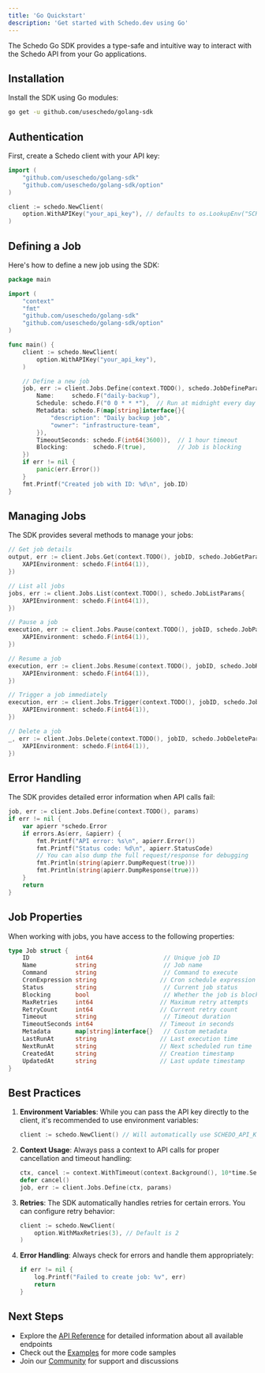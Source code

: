 ```yaml
---
title: 'Go Quickstart'
description: 'Get started with Schedo.dev using Go'
---
```


The Schedo Go SDK provides a type-safe and intuitive way to interact with the Schedo API from your Go applications.

## Installation

Install the SDK using Go modules:

```bash
go get -u github.com/useschedo/golang-sdk
```

## Authentication

First, create a Schedo client with your API key:

```go
import (
    "github.com/useschedo/golang-sdk"
    "github.com/useschedo/golang-sdk/option"
)

client := schedo.NewClient(
    option.WithAPIKey("your_api_key"), // defaults to os.LookupEnv("SCHEDO_API_KEY")
)
```

## Defining a Job

Here's how to define a new job using the SDK:

```go
package main

import (
    "context"
    "fmt"
    "github.com/useschedo/golang-sdk"
    "github.com/useschedo/golang-sdk/option"
)

func main() {
    client := schedo.NewClient(
        option.WithAPIKey("your_api_key"),
    )

    // Define a new job
    job, err := client.Jobs.Define(context.TODO(), schedo.JobDefineParams{
        Name:     schedo.F("daily-backup"),
        Schedule: schedo.F("0 0 * * *"),  // Run at midnight every day
        Metadata: schedo.F(map[string]interface{}{
            "description": "Daily backup job",
            "owner": "infrastructure-team",
        }),
        TimeoutSeconds: schedo.F(int64(3600)),  // 1 hour timeout
        Blocking:       schedo.F(true),         // Job is blocking
    })
    if err != nil {
        panic(err.Error())
    }
    fmt.Printf("Created job with ID: %d\n", job.ID)
}
```

## Managing Jobs

The SDK provides several methods to manage your jobs:

```go
// Get job details
output, err := client.Jobs.Get(context.TODO(), jobID, schedo.JobGetParams{
    XAPIEnvironment: schedo.F(int64(1)),
})

// List all jobs
jobs, err := client.Jobs.List(context.TODO(), schedo.JobListParams{
    XAPIEnvironment: schedo.F(int64(1)),
})

// Pause a job
execution, err := client.Jobs.Pause(context.TODO(), jobID, schedo.JobPauseParams{
    XAPIEnvironment: schedo.F(int64(1)),
})

// Resume a job
execution, err := client.Jobs.Resume(context.TODO(), jobID, schedo.JobResumeParams{
    XAPIEnvironment: schedo.F(int64(1)),
})

// Trigger a job immediately
execution, err := client.Jobs.Trigger(context.TODO(), jobID, schedo.JobTriggerParams{
    XAPIEnvironment: schedo.F(int64(1)),
})

// Delete a job
_, err := client.Jobs.Delete(context.TODO(), jobID, schedo.JobDeleteParams{
    XAPIEnvironment: schedo.F(int64(1)),
})
```

## Error Handling

The SDK provides detailed error information when API calls fail:

```go
job, err := client.Jobs.Define(context.TODO(), params)
if err != nil {
    var apierr *schedo.Error
    if errors.As(err, &apierr) {
        fmt.Printf("API error: %s\n", apierr.Error())
        fmt.Printf("Status code: %d\n", apierr.StatusCode)
        // You can also dump the full request/response for debugging
        fmt.Println(string(apierr.DumpRequest(true)))
        fmt.Println(string(apierr.DumpResponse(true)))
    }
    return
}
```

## Job Properties

When working with jobs, you have access to the following properties:

```go
type Job struct {
    ID             int64                    // Unique job ID
    Name           string                   // Job name
    Command        string                   // Command to execute
    CronExpression string                  // Cron schedule expression
    Status         string                   // Current job status
    Blocking       bool                     // Whether the job is blocking
    MaxRetries     int64                   // Maximum retry attempts
    RetryCount     int64                   // Current retry count
    Timeout        string                   // Timeout duration
    TimeoutSeconds int64                   // Timeout in seconds
    Metadata       map[string]interface{}   // Custom metadata
    LastRunAt      string                  // Last execution time
    NextRunAt      string                  // Next scheduled run time
    CreatedAt      string                  // Creation timestamp
    UpdatedAt      string                  // Last update timestamp
}
```

## Best Practices

1. **Environment Variables**: While you can pass the API key directly to the client, it's recommended to use environment variables:
   ```go
   client := schedo.NewClient() // Will automatically use SCHEDO_API_KEY
   ```

2. **Context Usage**: Always pass a context to API calls for proper cancellation and timeout handling:
   ```go
   ctx, cancel := context.WithTimeout(context.Background(), 10*time.Second)
   defer cancel()
   job, err := client.Jobs.Define(ctx, params)
   ```

3. **Retries**: The SDK automatically handles retries for certain errors. You can configure retry behavior:
   ```go
   client := schedo.NewClient(
       option.WithMaxRetries(3), // Default is 2
   )
   ```

4. **Error Handling**: Always check for errors and handle them appropriately:
   ```go
   if err != nil {
       log.Printf("Failed to create job: %v", err)
       return
   }
   ```

## Next Steps

- Explore the [API Reference](/api-reference) for detailed information about all available endpoints
- Check out the [Examples](/examples) for more code samples
- Join our [Community](/community) for support and discussions 